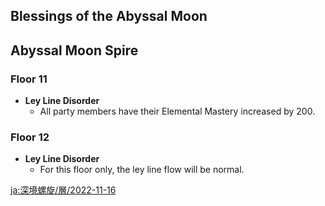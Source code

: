 {{Abyssal Moon Spire
| startVersion = 3.2
| start = 2022-11-16
| end = 2022-12-16
| prev = 2022-10-01
| next = 2022-12-16
| floor11Changed = 1
| floor12Changed = 1
}}

==Blessings of the Abyssal Moon==
{{Blessing of the Abyssal Moon Schedule}}

==Abyssal Moon Spire==
===Floor 11===
* '''Ley Line Disorder'''
** All party members have their Elemental Mastery increased by 200.
{{Domain Enemies
|level1=88
|target1=Remaining challenge time longer than 60/180/300 sec.
|enemies1_1=Hydro Specter*1;Anemo Specter*1;Cryo Specter*2//Hydro Specter*1;Cryo Specter*1;Geo Specter*2//Hydro Specter*1;Anemo Specter*1;Cryo Specter*1;Geo Specter*1
|enemies1_2=Fatui Pyro Agent / {{Aura|Pursuing Fireball}};Eremite Daythunder*2;Eremite Axe Vanguard*2;Eremite Crossbow*8;Eremite Ravenbeak Halberdier*1;Eremite Linebreaker*3;Eremite Sword-Dancer*3

|level2=90
|target2=Remaining challenge time longer than 60/180/300 sec.
|enemies2_1=Ruin Drake: Skywatch*2
|enemies2_2=Nobushi: Jintouban*3;Nobushi: Hitsukeban*3;Nobushi: Kikouban*3//Fatui Mirror Maiden / {{Aura|Mist Bubble}};Treasure Hoarders: Pyro Potioneer*1;Treasure Hoarders: Electro Potioneer*1;Treasure Hoarders: Cryo Potioneer*1

|level3=92
|target3=Remaining challenge time longer than 180/300/420 sec.
|enemies3_1=Geovishap (Cryo)*1; Geovishap (Electro)*1
|enemies3_2=Dendro Hypostasis*1
|note3=
}}

===Floor 12===
* '''Ley Line Disorder'''
** For this floor only, the ley line flow will be normal.
{{Domain Enemies
|level1=95
|target1=Remaining challenge time longer than 180/300/420 sec.
|enemies1_1=Thundercraven Rifthound*2;Thundercraven Rifthound Whelp*12
|enemies1_2=Thunder Manifestation*1
|note1=

|level2=98
|target2=Remaining challenge time longer than 180/300/420 sec.
|enemies2_1=Shadowy Husk: Standard Bearer*2;Shadowy Husk: Line Breaker*2//Black Serpent Knight: Windcutter*1;Shadowy Husk: Standard Bearer*1;Shadowy Husk: Line Breaker*1;Shadowy Husk: Defender*1
|enemies2_2=Frostarm Lawachurl / {{Aura|Condensed Ice}}; Frostarm Lawachurl / {{Aura|Ice Cage}}// Thunderhelm Lawachurl / {{Aura|Engulfing Storm}}; Thunderhelm Lawachurl / {{Aura|Lightning Bolt Matrix}}

|level3=100
|target3=Remaining challenge time longer than 180/300/420 sec.
|enemies3_1=Aeonblight Drake*1
|enemies3_2=Eremite Galehunter*1;Fatui Skirmisher - Anemoboxer Vanguard*1//Eremite Stone Enchanter*1 / {{Aura|Rumbling Stone}};Fatui Skirmisher - Geochanter Bracer*1
|note3=<br>
* The second half of this challenge contains an {{Electro}} [[Elemental Node]] that periodically applies a massive RES and Cooldown Reduction buff to opponents until the status has been removed.
}}

[[ja:深境螺旋/層/2022-11-16]]